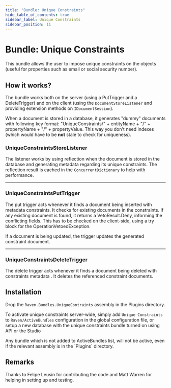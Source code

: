```yaml
---
title: "Bundle: Unique Constraints"
hide_table_of_contents: true
sidebar_label: Unique Constraints
sidebar_position: 11
---
```



# Bundle: Unique Constraints



This bundle allows the user to impose unique constraints on the objects (useful for properties such as email or social security number).



## **How it works?**

The bundle works both on the server (using a PutTrigger and a DeleteTrigger) and on the client (using the `DocumentStoreListener` and providing extension methods on `IDocumentSession`).

When a document is stored in a database, it generates "dummy" documents with following key format: "UniqueConstraints/" + entityName + "/" + propertyName + "/" + propertyValue. This way you don't need indexes (which would have to be **not** stale to check for uniqueness).

### UniqueConstraintsStoreListener

The listener works by using reflection when the document is stored in the database and generating metadata regarding its unique constraints. The reflection result is cached in the `ConcurrentDictionary` to help with performance.

---

### UniqueConstraintsPutTrigger

The put trigger acts whenever it finds a document being inserted with metadata constraints. It checks for existing documents in the constraints. If any existing document is found, it returns a VetoResult.Deny, informing the conflicting fields. This has to be checked on the client-side, using a try block for the OperationVetoedException.

If a document is being updated, the trigger updates the generated constraint document.

---

### UniqueConstraintsDeleteTrigger

The delete trigger acts whenever it finds a document being deleted with constraints metadata . It deletes the referenced constraint documents.



## Installation

Drop the `Raven.Bundles.UniqueContraints` assembly in the Plugins directory.

To activate unique constraints server-wide, simply add `Unique Constraints` to `Raven/ActiveBundles` configuration in the global configuration file, or setup a new database with the unique constraints bundle turned on using API or the Studio

<Admonition type="note" title="Important" id="important" href="#important">
Any bundle which is not added to ActiveBundles list, will not be active, even if the relevant assembly is in the `Plugins` directory.
</Admonition>



## Remarks

<Admonition type="info" title="">
Thanks to Felipe Leusin for contributing the code and Matt Warren for helping in setting up and testing.
</Admonition>

